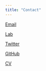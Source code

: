 ```yaml
---
title: "Contact"
---
```


[Email](mailto:hmerseal@psu.edu)

[Lab](http://beatylab.la.psu.edu)

[Twitter](http://twitter.com/hannah_merseal)

[GitHub](http://github.com/hannah-merseal)

[CV](https://drive.google.com/file/d/1fjFSERakZX4Qd68uIkAQd3466P9lg-mA/view)
